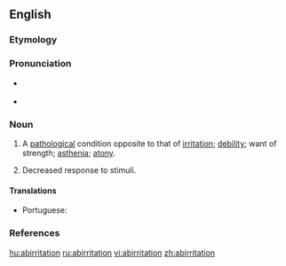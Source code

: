 ==English==

===Etymology===
{{suffix|abirritate|ion|lang=en}}

===Pronunciation===
* {{a|US}} {{IPA|/ˌæb.ɪɹ.ɪˈteɪ.ʃn̩/|lang=en}}
* {{rhymes|eɪʃən|lang=en}}

===Noun===
{{en-noun}}

# {{label|en|medicine}} A [[pathological]] condition opposite to that of [[irritation]]; [[debility]]; want of strength; [[asthenia]]; [[atony]].
# {{label|en|medicine}} Decreased response to stimuli.

====Translations====
{{trans-top|debility; want of strength}}
* Portuguese: {{t|pt|abirritação|f}}
{{trans-mid}}
{{trans-bottom}}

===References===
{{cite-book|last=|first=|authorlink=|coauthors=|editor=Thomas, Clayton L.|others=|title=Taber's Encyclopedic Medical Dictionary|year=1940|url=|format=|accessdate=|accessyear=|accessmonth=|edition=5th|date=|year_published=1993|month=|publisher=F. A. Davis Company|location=Philadelphia, PA|language=|doi=|isbn=0-8036-8313-8|lccn=|ol=|page=6|chapter=|chapterurl=|quote=}}

[[hu:abirritation]]
[[ru:abirritation]]
[[vi:abirritation]]
[[zh:abirritation]]